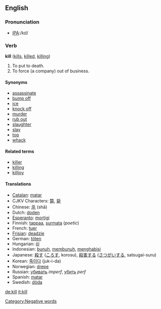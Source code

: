 ==English==

===Pronunciation===
*[[Pronunciation guide|IPA]]:/kɪl/

===Verb===
'''kill''' ([[kills]], [[killed]], [[killing]])

#To put to death.
#To force (a company) out of business.

====Synonyms====
*[[assassinate]]
*[[bump off]]
*[[ice]]
*[[knock off]]
*[[murder]]
*[[rub out]]
*[[slaughter]]
*[[slay]]
*[[top]]
*[[whack]]

====Related terms====
*[[killer]]
*[[killing]]
*[[killjoy]]

====Translations====
*[[Catalan]]: [[matar]]
*CJKV Characters: [[斃]], [[毙]]
*Chinese: [[杀]] (shā)
*Dutch: [[doden]]
*[[Esperanto]]: [[mortigi]]
*Finnish: [[tappaa]], [[surmata]] (''poetic'')
*French: [[tuer]]
*[[Frisian]]: [[deadzje]]
*German: [[töten]]
*Hungarian: [[öl]]
*Indonesian: [[bunuh]], [[bunuh|membunuh]], [[habis|menghabisi]]
*Japanese: [[殺す]] ([[ころす]], korosu), [[殺害]]する ([[さつがい]]する, satsugai-suru)
*Korean: [[죽이다]] (juk-i-da)
*Norwegian: [[drepe]]
*Russian: [[убивать]] ''imperf'', [[убить]] ''perf''
*Spanish: [[matar]]
*Swedish: [[döda]]

[[Category:Negative words]]
[[de:kill]]
[[it:kill]]